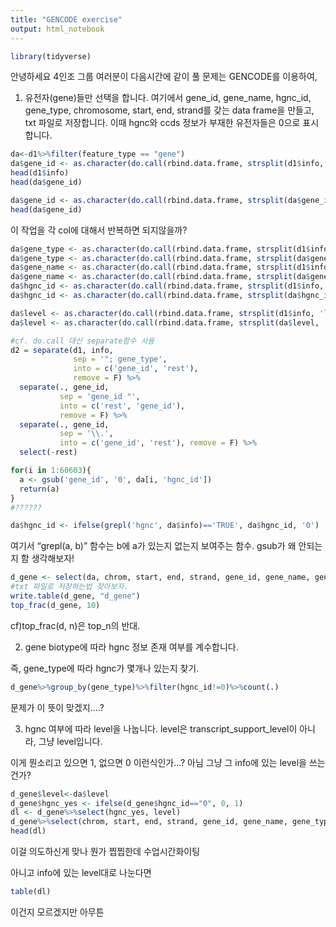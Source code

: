 ```yaml
---
title: "GENCODE exercise"
output: html_notebook
---
```

```r
library(tidyverse)
```

안녕하세요 4인조 그룹
여러분이 다음시간에 같이 풀 문제는 GENCODE를 이용하여,

1. 유전자(gene)들만 선택을 합니다. 여기에서 gene_id, gene_name, hgnc_id, gene_type, chromosome, start, end, strand를 갖는 data frame을 만들고, txt 파일로 저장합니다. 이때 hgnc와 ccds 정보가 부재한 유전자들은 0으로 표시합니다.

```r
da<-d1%>%filter(feature_type == "gene")
da$gene_id <- as.character(do.call(rbind.data.frame, strsplit(d1$info, 'gene_id\\s+"'))[[2]])
head(d1$info)
head(da$gene_id)
```

```r
da$gene_id <- as.character(do.call(rbind.data.frame, strsplit(da$gene_id, '\"'))[[1]])
head(da$gene_id)
```

이 작업을 각 col에 대해서 반복하면 되지않을까?

```r
da$gene_type <- as.character(do.call(rbind.data.frame, strsplit(d1$info, 'gene_type\\s+"'))[[2]])
da$gene_type <- as.character(do.call(rbind.data.frame, strsplit(da$gene_type, '\"'))[[1]])
da$gene_name <- as.character(do.call(rbind.data.frame, strsplit(d1$info, 'gene_name\\s+"'))[[2]])
da$gene_name <- as.character(do.call(rbind.data.frame, strsplit(da$gene_name, '\"'))[[1]])
da$hgnc_id <- as.character(do.call(rbind.data.frame, strsplit(d1$info, 'hgnc_id\\s+"'))[[2]])
da$hgnc_id <- as.character(do.call(rbind.data.frame, strsplit(da$hgnc_id, '\"'))[[1]])
```
```r
da$level <- as.character(do.call(rbind.data.frame, strsplit(d1$info, 'level\\s+'))[[2]])
da$level <- as.character(do.call(rbind.data.frame, strsplit(da$level, ';'))[[1]])
```

```r
#cf. do.call 대신 separate함수 사용
d2 = separate(d1, info, 
              sep = '"; gene_type', 
              into = c('gene_id', 'rest'), 
              remove = F) %>%
  separate(., gene_id, 
           sep = 'gene_id "', 
           into = c('rest', 'gene_id'), 
           remove = F) %>%
  separate(., gene_id, 
           sep = '\\.', 
           into = c('gene_id', 'rest'), remove = F) %>%
  select(-rest)
```

```r
for(i in 1:60603){
  a <- gsub('gene_id', '0', da[i, 'hgnc_id'])
  return(a)
}
#??????
```

```r
da$hgnc_id <- ifelse(grepl('hgnc', da$info)=='TRUE', da$hgnc_id, '0')
```

여기서 "grepl(a, b)" 함수는 b에 a가 있는지 없는지 보여주는 함수.
gsub가 왜 안되는지 함 생각해보자!

```r
d_gene <- select(da, chrom, start, end, strand, gene_id, gene_name, gene_type, hgnc_id)
#txt 파일로 저장하는법 찾아보자.
write.table(d_gene, "d_gene")
top_frac(d_gene, 10)
```

cf)top_frac(d, n)은 top_n의 반대.



2. gene biotype에 따라 hgnc 정보 존재 여부를 계수합니다. 

즉, gene_type에 따라 hgnc가 몇개나 있는지 찾기.

```r
d_gene%>%group_by(gene_type)%>%filter(hgnc_id!=0)%>%count(.)
```

문제가 이 뜻이 맞겠지....?



3. hgnc 여부에 따라 level을 나눕니다. level은 transcript_support_level이 아니라, 그냥 level입니다.

이게 뭔소리고
있으면 1, 없으면 0 이런식인가...?
아님 그냥 그 info에 있는 level을 쓰는건가?

```r
d_gene$level<-da$level
d_gene$hgnc_yes <- ifelse(d_gene$hgnc_id=="0", 0, 1)
dl <- d_gene%>%select(hgnc_yes, level)
d_gene%>%select(chrom, start, end, strand, gene_id, gene_name, gene_type, hgnc_id)
head(dl)
```

이걸 의도하신게 맞나 뭔가 찝찝한데 수업시간화이팅

아니고 info에 있는 level대로 나눈다면

```r
table(dl)
```

이건지 모르겠지만 아무튼
